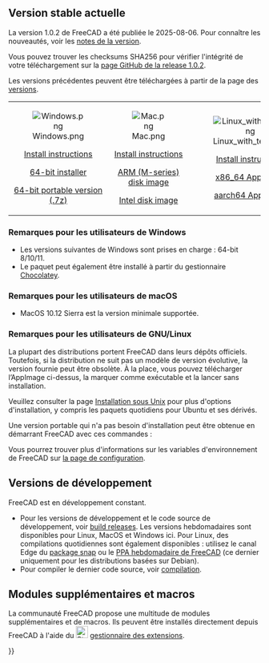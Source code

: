 <languages/>
{{TOCright}}

<span id="Current_stable_version"></span>
== Version stable actuelle ==

La version 1.0.2 de FreeCAD a été publiée le 2025-08-06. Pour connaître les nouveautés, voir les [[Release_notes_1.0/fr|notes de la version]].

Vous pouvez trouver les checksums SHA256 pour vérifier l'intégrité de votre téléchargement sur la [https://github.com/FreeCAD/FreeCAD/releases/tag/1.0.2 page GitHub de la release 1.0.2].

Les versions précédentes peuvent être téléchargées à partir de la page des [https://github.com/FreeCAD/FreeCAD/releases versions].
<!--Do not remove this tag. It would add even more places where version info has to be kept up to date-->
{| cellpadding="20" style="font-size:120%"

| align=center | [[Image:Windows.png]]

[[Installing_on_Windows|Install instructions]]

[https://github.com/FreeCAD/FreeCAD/releases/download/1.0.2/FreeCAD_1.0.2-conda-Windows-x86_64-installer-1.exe 64-bit installer]

[https://github.com/FreeCAD/FreeCAD/releases/download/1.0.2/FreeCAD_1.0.2-conda-Windows-x86_64-py311.7z 64-bit portable version (.7z)]

| align=center | [[Image:Mac.png]]

[[Installing_on_Mac|Install instructions]]

[https://github.com/FreeCAD/FreeCAD/releases/download/1.0.2/FreeCAD_1.0.2-conda-macOS-arm64-py311.dmg ARM (M-series) disk image]

[https://github.com/FreeCAD/FreeCAD/releases/download/1.0.2/FreeCAD_1.0.2-conda-macOS-x86_64-py311.dmg Intel disk image]

| align=center | [[Image:Linux_with_text.png]]

[[Installing_on_Linux|Install instructions]]

[https://github.com/FreeCAD/FreeCAD/releases/download/1.0.2/FreeCAD_1.0.2-conda-Linux-x86_64-py311.AppImage x86_64 AppImage]

[https://github.com/FreeCAD/FreeCAD/releases/download/1.0.2/FreeCAD_1.0.2-conda-Linux-aarch64-py311.AppImage aarch64 AppImage]

|}

<span id="Notes_for_Windows_users"></span>
=== Remarques pour les utilisateurs de Windows ===

* Les versions suivantes de Windows sont prises en charge : 64-bit 8/10/11.
* Le paquet peut également être installé à partir du gestionnaire [https://chocolatey.org/packages/freecad Chocolatey].

<span id="Notes_for_macOS_users"></span>
=== Remarques pour les utilisateurs de macOS ===

* MacOS 10.12 Sierra est la version minimale supportée.

<span id="Notes_for_GNU/Linux_users"></span>
=== Remarques pour les utilisateurs de GNU/Linux ===

La plupart des distributions portent FreeCAD dans leurs dépôts officiels. Toutefois, si la distribution ne suit pas un modèle de version évolutive, la version fournie peut être obsolète. À la place, vous pouvez télécharger l’AppImage ci-dessus, la marquer comme exécutable et la lancer sans installation.

Veuillez consulter la page [[Installing_on_Linux/fr|Installation sous Unix]] pour plus d'options d'installation, y compris les paquets quotidiens pour Ubuntu et ses dérivés.

Une version portable qui n'a pas besoin d'installation peut être obtenue en démarrant FreeCAD avec ces commandes :

{{Code|lang=text|code=
cd path/to/directory_containing_AppImage/
chmod +x ./name_of_AppImage_file.AppImage
HOME="$PWD/Settings" FREECAD_USER_HOME="$PWD/Settings" ./name_of_AppImage_file.AppImage
}}

Vous pourrez trouver plus d'informations sur les variables d'environnement de FreeCAD sur [[Start_up_and_Configuration/fr|la page de configuration]].

<span id="Development_versions"></span>
== Versions de développement ==

FreeCAD est en développement constant.
* Pour les versions de développement et le code source de développement, voir [https://github.com/FreeCAD/FreeCAD-Bundle/releases/tag/weekly-builds build releases]. Les versions hebdomadaires sont disponibles pour Linux, MacOS et Windows ici. Pour Linux, des compilations quotidiennes sont également disponibles : utilisez le canal Edge du [[Ubuntu_Snap/fr|package snap]] ou le [https://launchpad.net/~freecad-maintainers/+archive/ubuntu/freecad-daily PPA hebdomadaire de FreeCAD] (ce dernier uniquement pour les distributions basées sur Debian).
* Pour compiler le dernier code source, voir [[Compiling/fr|compilation]].

<span id="Additional_modules_and_macros"></span>
== Modules supplémentaires et macros ==

La communauté FreeCAD propose une multitude de modules supplémentaires et de macros. Ils peuvent être installés directement depuis FreeCAD à l'aide du [[Image:Std_AddonMgr.svg|24px]] [[Std_AddonMgr/fr|gestionnaire des extensions]].


{{Userdocnavi{{#translation:}}}}